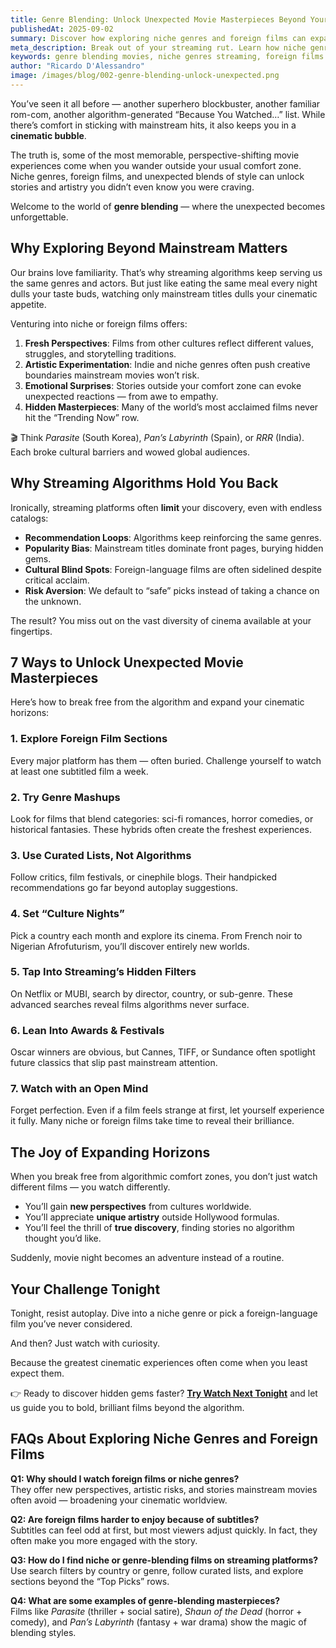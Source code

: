 ```yaml
---
title: Genre Blending: Unlock Unexpected Movie Masterpieces Beyond Your Usual Favorites
publishedAt: 2025-09-02
summary: Discover how exploring niche genres and foreign films can expand your cinematic horizons, helping you break free from mainstream suggestions and uncover hidden gems you’ll love.
meta_description: Break out of your streaming rut. Learn how niche genres and foreign films expand your cinematic horizons and uncover unexpected movie masterpieces beyond the mainstream.
keywords: genre blending movies, niche genres streaming, foreign films to watch, expand cinematic horizons, hidden gems on streaming, movie discovery tips
author: "Ricardo D'Alessandro"
image: /images/blog/002-genre-blending-unlock-unexpected.png
---
```


You’ve seen it all before — another superhero blockbuster, another familiar rom-com, another algorithm-generated “Because You Watched…” list. While there’s comfort in sticking with mainstream hits, it also keeps you in a **cinematic bubble**.

The truth is, some of the most memorable, perspective-shifting movie experiences come when you wander outside your usual comfort zone. Niche genres, foreign films, and unexpected blends of style can unlock stories and artistry you didn’t even know you were craving.

Welcome to the world of **genre blending** — where the unexpected becomes unforgettable.

## Why Exploring Beyond Mainstream Matters

Our brains love familiarity. That’s why streaming algorithms keep serving us the same genres and actors. But just like eating the same meal every night dulls your taste buds, watching only mainstream titles dulls your cinematic appetite.

Venturing into niche or foreign films offers:

1. **Fresh Perspectives**: Films from other cultures reflect different values, struggles, and storytelling traditions.
2. **Artistic Experimentation**: Indie and niche genres often push creative boundaries mainstream movies won’t risk.
3. **Emotional Surprises**: Stories outside your comfort zone can evoke unexpected reactions — from awe to empathy.
4. **Hidden Masterpieces**: Many of the world’s most acclaimed films never hit the “Trending Now” row.

🎬 Think _Parasite_ (South Korea), _Pan’s Labyrinth_ (Spain), or _RRR_ (India). Each broke cultural barriers and wowed global audiences.

## Why Streaming Algorithms Hold You Back

Ironically, streaming platforms often **limit** your discovery, even with endless catalogs:

- **Recommendation Loops**: Algorithms keep reinforcing the same genres.
- **Popularity Bias**: Mainstream titles dominate front pages, burying hidden gems.
- **Cultural Blind Spots**: Foreign-language films are often sidelined despite critical acclaim.
- **Risk Aversion**: We default to “safe” picks instead of taking a chance on the unknown.

The result? You miss out on the vast diversity of cinema available at your fingertips.

## 7 Ways to Unlock Unexpected Movie Masterpieces

Here’s how to break free from the algorithm and expand your cinematic horizons:

### 1. Explore Foreign Film Sections

Every major platform has them — often buried. Challenge yourself to watch at least one subtitled film a week.

### 2. Try Genre Mashups

Look for films that blend categories: sci-fi romances, horror comedies, or historical fantasies. These hybrids often create the freshest experiences.

### 3. Use Curated Lists, Not Algorithms

Follow critics, film festivals, or cinephile blogs. Their handpicked recommendations go far beyond autoplay suggestions.

### 4. Set “Culture Nights”

Pick a country each month and explore its cinema. From French noir to Nigerian Afrofuturism, you’ll discover entirely new worlds.

### 5. Tap Into Streaming’s Hidden Filters

On Netflix or MUBI, search by director, country, or sub-genre. These advanced searches reveal films algorithms never surface.

### 6. Lean Into Awards & Festivals

Oscar winners are obvious, but Cannes, TIFF, or Sundance often spotlight future classics that slip past mainstream attention.

### 7. Watch with an Open Mind

Forget perfection. Even if a film feels strange at first, let yourself experience it fully. Many niche or foreign films take time to reveal their brilliance.

## The Joy of Expanding Horizons

When you break free from algorithmic comfort zones, you don’t just watch different films — you watch differently.

- You’ll gain **new perspectives** from cultures worldwide.
- You’ll appreciate **unique artistry** outside Hollywood formulas.
- You’ll feel the thrill of **true discovery**, finding stories no algorithm thought you’d like.

Suddenly, movie night becomes an adventure instead of a routine.

## Your Challenge Tonight

Tonight, resist autoplay. Dive into a niche genre or pick a foreign-language film you’ve never considered.

And then? Just watch with curiosity.

Because the greatest cinematic experiences often come when you least expect them.

👉 Ready to discover hidden gems faster? **[Try Watch Next Tonight](https://watchnexttonight.com)** and let us guide you to bold, brilliant films beyond the algorithm.

## FAQs About Exploring Niche Genres and Foreign Films

**Q1: Why should I watch foreign films or niche genres?**  
They offer new perspectives, artistic risks, and stories mainstream movies often avoid — broadening your cinematic worldview.

**Q2: Are foreign films harder to enjoy because of subtitles?**  
Subtitles can feel odd at first, but most viewers adjust quickly. In fact, they often make you more engaged with the story.

**Q3: How do I find niche or genre-blending films on streaming platforms?**  
Use search filters by country or genre, follow curated lists, and explore sections beyond the “Top Picks” rows.

**Q4: What are some examples of genre-blending masterpieces?**  
Films like _Parasite_ (thriller + social satire), _Shaun of the Dead_ (horror + comedy), and _Pan’s Labyrinth_ (fantasy + war drama) show the magic of blending styles.
